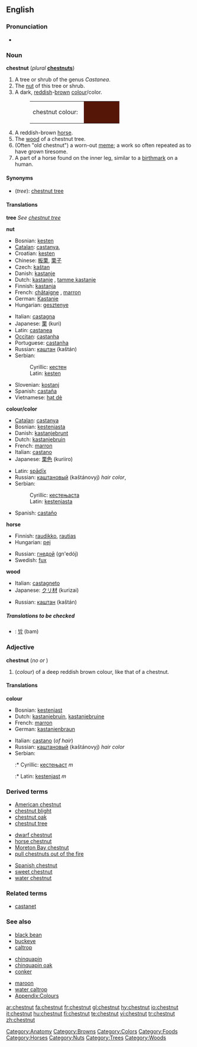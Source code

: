 {{wikipedia}}
==English==

===Pronunciation===
* {{audio|en-us-chestnut.ogg|Audio (US)}}

===Noun===
'''chestnut''' (''plural'' '''[[chestnuts]]''')

# <!--NTree-->A tree or shrub of the genus ''Castanea''.
# <!--NNut-->The [[nut]] of this tree or shrub.
# <!--NColour-->A dark, [[reddish]]-[[brown]] [[colour]]/color.
#: <table><tr><td>chestnut colour: &nbsp;</td><td bgcolor="#551608" width="80">&nbsp; </td></tr></table>
# <!--NHorsetype-->A reddish-brown [[horse]].
# <!--NWood-->The [[wood]] of a chestnut tree.
# (Often "old chestnut") a worn-out [[meme]]; a work so often repeated as to have grown tiresome.
# <!--NHorsepart--> A part of a horse found on the inner leg, similar to a [[birthmark]] on a human.

====Synonyms====
* <!--NTree-->(''tree''): [[chestnut tree]]

====Translations====
<!--NTree-->'''tree'''
''See [[chestnut tree]]''

<!--NNut-->'''nut'''
{{top}}
* Bosnian: [[kesten#Bosnian|kesten]] {{m}}
* [[Catalan]]: [[castanya]], {{f}}
* Croatian: [[kesten]] {{m}}
* Chinese: [[板栗]], [[栗子]]
* Czech: [[kaštan]] {{m}}
* Danish: [[kastanje]] {{c}}
* Dutch: [[kastanje]] {{f}}, [[tamme kastanje]] {{f}}
* Finnish: [[kastanja]]
* French: [[châtaigne]] {{f}}, [[marron]] {{m}}
* German: [[Kastanie]] {{f}}
* Hungarian: [[gesztenye]]
{{mid}}
* Italian: [[castagna]] {{f}}
* Japanese: [[栗]] (kuri)
* Latin: [[castanea]] {{f}}
* [[Occitan]]: [[castanha]] {{f}}
* Portuguese: [[castanha]] {{f}}
* Russian: [[каштан]] (kaštán) {{m}}
* Serbian:
*: Cyrillic: [[кестен#Serbian|кестен]] {{m}}
*: Latin: [[kesten#Serbian|kesten]] {{m}}
* Slovenian: [[kostanj]] {{m}}
* Spanish: [[castaña]] {{f}}
* Vietnamese: [[hạt dẻ]]
{{bottom}}

<!--NColour-->'''colour/color'''
{{top}}
* [[Catalan]]: [[castanya]]
* Bosnian: [[kestenjasta]] {{f}}
* Danish: [[kastanjebrunt]]<!-- needs checking -->
* Dutch: [[kastanjebruin]] {{n}}
* French: [[marron]] {{m}}
* Italian: [[castano]] {{f}}
* Japanese: [[栗色]] (kuriiro)
{{mid}}
* Latin: [[spadix|spādīx]]
* Russian: [[каштановый]] (kaštánovyj) ''hair color'',
* Serbian:
*: Cyrillic: [[кестењаста]] {{f}}
*: Latin: [[kestenjasta#Serbian|kestenjasta]] {{f}}
* Spanish: [[castaño]] {{m}}
{{bottom}}

<!--NHorsetype-->'''horse'''
{{top}}
* Finnish: [[raudikko]], [[rautias]]
* Hungarian: [[pej]]
{{mid}}
* Russian: [[гнедой]] (gn'edój)
*Swedish: [[fux]]
{{bottom}}

<!--NWood-->'''wood'''
{{top}}
* Italian: [[castagneto]] {{m}}
* Japanese: [[クリ材]] (kurizai)
{{mid}}
* Russian: [[каштан]] (kaštán) {{m}}
{{bottom}}

=====Translations to be checked=====
{{checktrans}}
<!--Remove this section once all of the translations below have been moved into the tables above.-->
* {{ttbc|Korean}}: [[밤]] (bam)

===Adjective===
'''chestnut''' (''no {{compar}} or {{superl}}'')

# <!--AdjColour-->(''colour'') of a deep reddish brown colour, like that of a chestnut.

====Translations====
<!--AdjColour-->'''colour'''
{{top}}
* Bosnian: [[kestenjast]] {{m}}
* Dutch: [[kastanjebruin]], [[kastanjebruine]]
* French: [[marron]]
* German: [[kastanienbraun]]
{{mid}}
* Italian: [[castano]] (''of hair'')
* Russian: [[каштановый]] (kaštánovyj) ''hair color''
* Serbian:
*:* Cyrillic: [[кестењаст]] ''m''
*:* Latin: [[kestenjast]] ''m''
{{bottom}}

===Derived terms===
{{top3}}
* [[American chestnut]]
* [[chestnut blight]]
* [[chestnut oak]]
* [[chestnut tree]]
{{mid3}}
* [[dwarf chestnut]]
* [[horse chestnut]]
* [[Moreton Bay chestnut]]
* [[pull chestnuts out of the fire]]
{{mid3}}
* [[Spanish chestnut]]
* [[sweet chestnut]]
* [[water chestnut]]
{{bottom}}

===Related terms===
* [[castanet]]<!--related via Spanish-->

===See also===
{{top3}}
* [[black bean]]
* [[buckeye]]
* [[caltrop]]
{{mid3}}
* [[chinquapin]]
* [[chinquapin oak]]
* [[conker]]
{{mid3}}
* [[maroon]]
* [[water caltrop]]
* [[Appendix:Colours]]
{{bottom}}

[[Category:Anatomy]]
[[Category:Browns]]
[[Category:Colors]]
[[Category:Foods]]
[[Category:Horses]]
[[Category:Nuts]]
[[Category:Trees]]
[[Category:Woods]]

[[ar:chestnut]]
[[fa:chestnut]]
[[fr:chestnut]]
[[gl:chestnut]]
[[hy:chestnut]]
[[io:chestnut]]
[[it:chestnut]]
[[hu:chestnut]]
[[fi:chestnut]]
[[te:chestnut]]
[[vi:chestnut]]
[[tr:chestnut]]
[[zh:chestnut]]